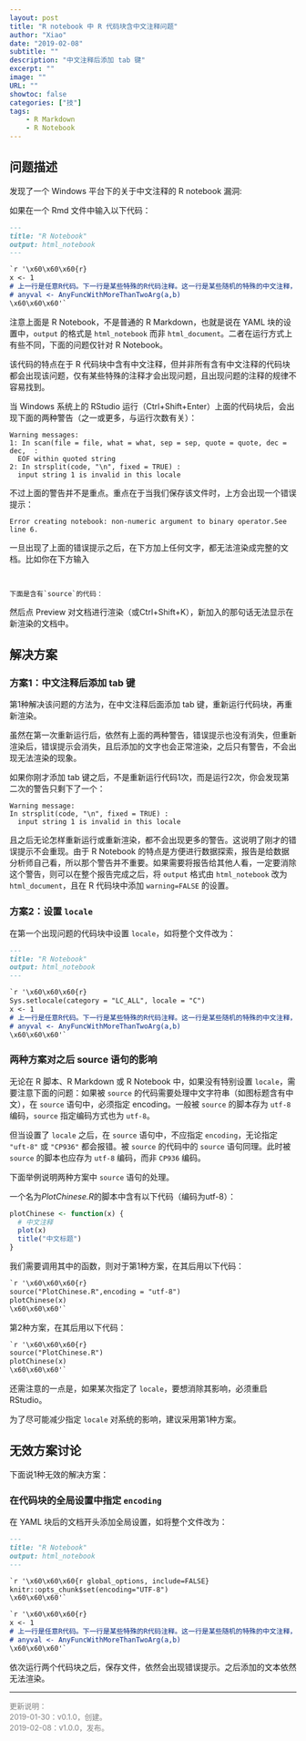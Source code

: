 ```yaml
---
layout: post
title: "R notebook 中 R 代码块含中文注释问题"
author: "Xiao"
date: "2019-02-08"
subtitle: ""
description: "中文注释后添加 tab 键"
excerpt: ""
image: ""
URL: ""
showtoc: false
categories: ["技"]
tags:
    - R Markdown
    - R Notebook
---
```


## 问题描述

发现了一个 Windows 平台下的关于中文注释的 R notebook 漏洞:

如果在一个 Rmd 文件中输入以下代码：

````markdown
---
title: "R Notebook"
output: html_notebook
---

`r '\x60\x60\x60{r}
x <- 1
# 上一行是任意R代码。下一行是某些特殊的R代码注释。这一行是某些随机的特殊的中文注释，如不
# anyval <- AnyFuncWithMoreThanTwoArg(a,b)
\x60\x60\x60'`
````

注意上面是 R Notebook，不是普通的 R Markdown，也就是说在 YAML 块的设置中，`output` 的格式是 `html_notebook` 而非 `html_document`。二者在运行方式上有些不同，下面的问题仅针对 R Notebook。

该代码的特点在于 R 代码块中含有中文注释，但并非所有含有中文注释的代码块都会出现该问题，仅有某些特殊的注释才会出现问题，且出现问题的注释的规律不容易找到。

当 Windows 系统上的 RStudio 运行（Ctrl+Shift+Enter）上面的代码块后，会出现下面的两种警告（之一或更多，与运行次数有关）：

```
Warning messages:
1: In scan(file = file, what = what, sep = sep, quote = quote, dec = dec,  :
  EOF within quoted string
2: In strsplit(code, "\n", fixed = TRUE) :
  input string 1 is invalid in this locale
```

不过上面的警告并不是重点。重点在于当我们保存该文件时，上方会出现一个错误提示：

```
Error creating notebook: non-numeric argument to binary operator.See line 6.
```
一旦出现了上面的错误提示之后，在下方加上任何文字，都无法渲染成完整的文档。比如你在下方输入

```


下面是含有`source`的代码：

```

然后点 Preview 对文档进行渲染（或Ctrl+Shift+K），新加入的那句话无法显示在新渲染的文档中。

## 解决方案

### 方案1：中文注释后添加 tab 键

第1种解决该问题的方法为，在中文注释后面添加 tab 键，重新运行代码块，再重新渲染。

虽然在第一次重新运行后，依然有上面的两种警告，错误提示也没有消失，但重新渲染后，错误提示会消失，且后添加的文字也会正常渲染，之后只有警告，不会出现无法渲染的现象。

如果你刚才添加 tab 键之后，不是重新运行代码1次，而是运行2次，你会发现第二次的警告只剩下了一个：

```
Warning message:
In strsplit(code, "\n", fixed = TRUE) :
  input string 1 is invalid in this locale
```

且之后无论怎样重新运行或重新渲染，都不会出现更多的警告。这说明了刚才的错误提示不会重现。由于 R Notebook 的特点是方便进行数据探索，报告是给数据分析师自己看，所以那个警告并不重要。如果需要将报告给其他人看，一定要消除这个警告，则可以在整个报告完成之后，将 `output` 格式由 `html_notebook` 改为 `html_document`，且在 R 代码块中添加 `warning=FALSE` 的设置。

### 方案2：设置 `locale`

在第一个出现问题的代码块中设置 `locale`，如将整个文件改为：

````markdown
---
title: "R Notebook"
output: html_notebook
---

`r '\x60\x60\x60{r}
Sys.setlocale(category = "LC_ALL", locale = "C")
x <- 1
# 上一行是任意R代码。下一行是某些特殊的R代码注释。这一行是某些随机的特殊的中文注释，如不
# anyval <- AnyFuncWithMoreThanTwoArg(a,b)
\x60\x60\x60'`
````

### 两种方案对之后 source 语句的影响

无论在 R 脚本、R Markdown 或 R Notebook 中，如果没有特别设置 `locale`，需要注意下面的问题：如果被 `source` 的代码需要处理中文字符串（如图标题含有中文），在 `source` 语句中，必须指定 encoding。一般被 `source` 的脚本存为 `utf-8` 编码，`source` 指定编码方式也为 `utf-8`。

但当设置了 `locale` 之后，在 `source` 语句中，不应指定 `encoding`，无论指定 `"uft-8"` 或 `"CP936"` 都会报错。被 `source` 的代码中的 `source` 语句同理。此时被 `source` 的脚本也应存为 `utf-8` 编码，而非 `CP936` 编码。

下面举例说明两种方案中 `source` 语句的处理。

一个名为*PlotChinese.R*的脚本中含有以下代码（编码为utf-8）：

```r
plotChinese <- function(x) {
  # 中文注释
  plot(x)
  title("中文标题")
}
```

我们需要调用其中的函数，则对于第1种方案，在其后用以下代码：

````markdown
`r '\x60\x60\x60{r}
source("PlotChinese.R",encoding = "utf-8")
plotChinese(x)
\x60\x60\x60'`
````

第2种方案，在其后用以下代码：

````markdown
`r '\x60\x60\x60{r}
source("PlotChinese.R")
plotChinese(x)
\x60\x60\x60'`
````

还需注意的一点是，如果某次指定了 `locale`，要想消除其影响，必须重启 RStudio。

为了尽可能减少指定 `locale` 对系统的影响，建议采用第1种方案。

## 无效方案讨论

下面说1种无效的解决方案：

### 在代码块的全局设置中指定 `encoding`

在 YAML 块后的文档开头添加全局设置，如将整个文件改为：

````markdown
---
title: "R Notebook"
output: html_notebook
---

`r '\x60\x60\x60{r global_options, include=FALSE}
knitr::opts_chunk$set(encoding="UTF-8")
\x60\x60\x60'`

`r '\x60\x60\x60{r}
x <- 1
# 上一行是任意R代码。下一行是某些特殊的R代码注释。这一行是某些随机的特殊的中文注释，如不
# anyval <- AnyFuncWithMoreThanTwoArg(a,b)
\x60\x60\x60'`
````

依次运行两个代码块之后，保存文件，依然会出现错误提示。之后添加的文本依然无法渲染。

-----------------------------------------------------------------------------------

<font color=#808080 size=2>
    更新说明：  
    2019-01-30：v0.1.0，创建。  
    2019-02-08：v1.0.0，发布。
</font>

